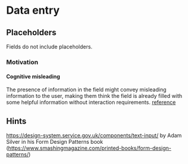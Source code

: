 
<Meta title="Guidelines/Data entry" />

# Data entry

<Canvas>
  <Story id="atoms-input--input"></Story>
</Canvas>

## Placeholders

Fields do not include placeholders.

### Motivation

#### Cognitive misleading

The presence of information in the field might convey misleading information to the user, making them think the field is already filled with some helpful information without interaction requirements.
[reference](https://www.nngroup.com/articles/form-design-placeholders/)

## Hints

https://design-system.service.gov.uk/components/text-input/
by Adam Silver in his Form Design Patterns book (https://www.smashingmagazine.com/printed-books/form-design-patterns/)
